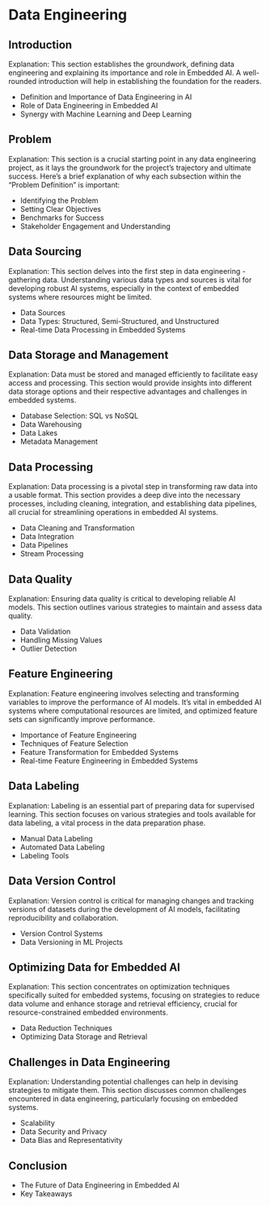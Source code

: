 # Data Engineering

## Introduction

Explanation: This section establishes the groundwork, defining data engineering and explaining its importance and role in Embedded AI. A well-rounded introduction will help in establishing the foundation for the readers.

- Definition and Importance of Data Engineering in AI
- Role of Data Engineering in Embedded AI
- Synergy with Machine Learning and Deep Learning

## Problem

Explanation: This section is a crucial starting point in any data engineering project, as it lays the groundwork for the project's trajectory and ultimate success. Here's a brief explanation of why each subsection within the "Problem Definition" is important:

- Identifying the Problem
- Setting Clear Objectives
- Benchmarks for Success
- Stakeholder Engagement and Understanding

## Data Sourcing

Explanation: This section delves into the first step in data engineering - gathering data. Understanding various data types and sources is vital for developing robust AI systems, especially in the context of embedded systems where resources might be limited.

- Data Sources
- Data Types: Structured, Semi-Structured, and Unstructured
- Real-time Data Processing in Embedded Systems

## Data Storage and Management

Explanation: Data must be stored and managed efficiently to facilitate easy access and processing. This section would provide insights into different data storage options and their respective advantages and challenges in embedded systems.

- Database Selection: SQL vs NoSQL 
- Data Warehousing 
- Data Lakes 
- Metadata Management 

## Data Processing

Explanation: Data processing is a pivotal step in transforming raw data into a usable format. This section provides a deep dive into the necessary processes, including cleaning, integration, and establishing data pipelines, all crucial for streamlining operations in embedded AI systems.

- Data Cleaning and Transformation 
- Data Integration 
- Data Pipelines 
- Stream Processing 

## Data Quality

Explanation: Ensuring data quality is critical to developing reliable AI models. This section outlines various strategies to maintain and assess data quality.

- Data Validation 
- Handling Missing Values 
- Outlier Detection 

## Feature Engineering

Explanation: Feature engineering involves selecting and transforming variables to improve the performance of AI models. It's vital in embedded AI systems where computational resources are limited, and optimized feature sets can significantly improve performance.

- Importance of Feature Engineering 
- Techniques of Feature Selection 
- Feature Transformation for Embedded Systems
- Real-time Feature Engineering in Embedded Systems

## Data Labeling

Explanation: Labeling is an essential part of preparing data for supervised learning. This section focuses on various strategies and tools available for data labeling, a vital process in the data preparation phase.

- Manual Data Labeling 
- Automated Data Labeling 
- Labeling Tools 

## Data Version Control

Explanation: Version control is critical for managing changes and tracking versions of datasets during the development of AI models, facilitating reproducibility and collaboration.

- Version Control Systems 
- Data Versioning in ML Projects 

## Optimizing Data for Embedded AI

Explanation: This section concentrates on optimization techniques specifically suited for embedded systems, focusing on strategies to reduce data volume and enhance storage and retrieval efficiency, crucial for resource-constrained embedded environments.

- Data Reduction Techniques 
- Optimizing Data Storage and Retrieval 

## Challenges in Data Engineering

Explanation: Understanding potential challenges can help in devising strategies to mitigate them. This section discusses common challenges encountered in data engineering, particularly focusing on embedded systems.

- Scalability 
- Data Security and Privacy 
- Data Bias and Representativity 

## Conclusion
- The Future of Data Engineering in Embedded AI 
- Key Takeaways
